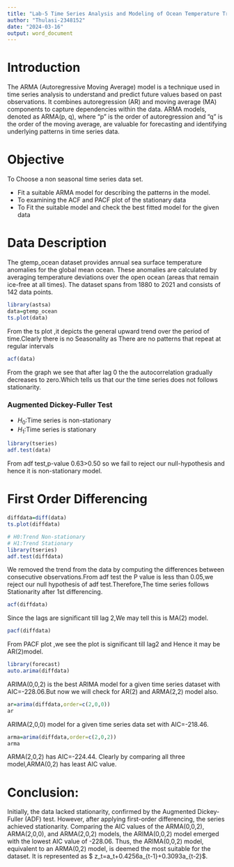 ---
title: "Lab-5 Time Series Analysis and Modeling of Ocean Temperature Trends"
author: "Thulasi-2348152"
date: "2024-03-16"
output: word_document
---
# Introduction 

The ARMA (Autoregressive Moving Average) model is a technique used in time series analysis to understand and predict future values based on past observations. It combines autoregression (AR) and moving average (MA) components to capture dependencies within the data. ARMA models, denoted as ARMA(p, q), where "p" is the order of autoregression and "q" is the order of the moving average, are valuable for forecasting and identifying underlying patterns in time series data.

# Objective
To Choose a non seasonal time series data set. 

* Fit a suitable ARMA model for describing the patterns in the model.
* To examining the ACF and PACF plot of the stationary data 
* To Fit the suitable model and check the best fitted model for the given data

# Data Description
The gtemp_ocean dataset provides annual sea surface temperature anomalies for the global mean ocean. These anomalies are calculated by averaging temperature deviations over the open ocean (areas that remain ice-free at all times). The dataset spans from 1880 to 2021 and consists of 142 data points. 

```{r}
library(astsa)
data=gtemp_ocean
ts.plot(data)
```

From the ts plot ,it depicts the general upward trend over the period of time.Clearly there is no Seasonality as There are no patterns that repeat at regular intervals

```{r}
acf(data)
```

From the graph we see that after lag 0 the the autocorrelation gradually decreases to zero.Which tells us that our the time series does not follows stationarity.

### Augmented Dickey-Fuller Test
* $H_0$:Time series is non-stationary
* $H_1$:Time series is stationary

```{r}
library(tseries)
adf.test(data)
```

From adf test,p-value 0.63>0.50 so we fail to reject our null-hypothesis and hence it is non-stationary model.

# First Order Differencing
```{r}
diffdata=diff(data)
ts.plot(diffdata)
```


```{r}
# H0:Trend Non-stationary
# H1:Trend Stationary
library(tseries)
adf.test(diffdata)
```

We removed the trend from the data by computing the differences between consecutive observations.From adf test the P value is less than 0.05,we reject our null hypothesis of adf test.Therefore,The time series follows Stationarity after 1st differencing.


```{r}
acf(diffdata)
```

Since the lags are significant till lag 2,We may tell this is MA(2) model.
```{r}
pacf(diffdata)
```

From PACF plot ,we see the plot is significant till lag2 and Hence it may be AR(2)model.
```{r}
library(forecast)
auto.arima(diffdata)
```

ARIMA(0,0,2) is the best ARIMA model for a given time series dataset with AIC=-228.06.But now we will check for AR(2) and ARMA(2,2) model also.

```{r}
ar=arima(diffdata,order=c(2,0,0))
ar
```

ARIMA(2,0,0) model for a given time series data set with AIC=-218.46.

```{r}
arma=arima(diffdata,order=c(2,0,2))
arma
```
ARMA(2,0,2) has AIC=-224.44.
Clearly by comparing all three model,ARMA(0,2) has least AIC value.

# Conclusion:

Initially, the data lacked stationarity, confirmed by the Augmented Dickey-Fuller (ADF) test. However, after applying first-order differencing, the series achieved stationarity. Comparing the AIC values of the ARMA(0,0,2), ARMA(2,0,0), and ARMA(2,0,2) models, the ARIMA(0,0,2) model emerged with the lowest AIC value of -228.06. Thus, the ARIMA(0,0,2) model, equivalent to an ARMA(0,2) model, is deemed the most suitable for the dataset. It is represented as $ z_t=a_t+0.4256a_{t-1}+0.3093a_{t-2}$.